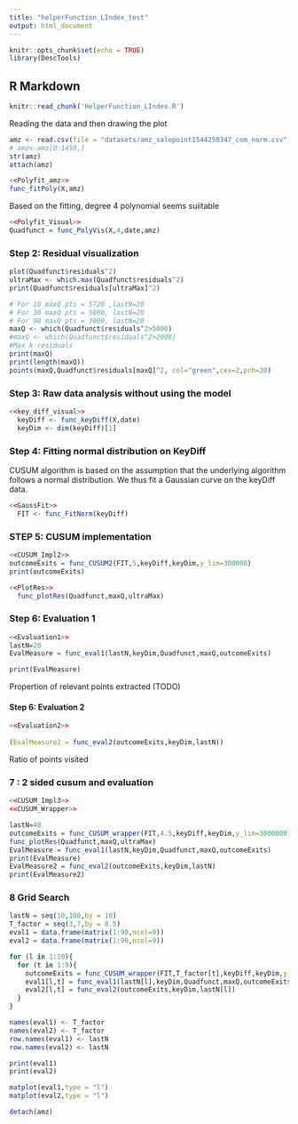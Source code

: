 ```yaml
---
title: "helperFunction_LIndex_test"
output: html_document
---
```


```r
knitr::opts_chunk$set(echo = TRUE)
library(DescTools)
```

## R Markdown

```r
knitr::read_chunk('HelperFunction_LIndex.R')
```

Reading the data and then drawing the plot

```r
amz <- read.csv(file = "datasets/amz_salepoint1544250347_com_norm.csv")
# amz<-amz[0:1450,]
str(amz)
attach(amz)
```


```r
<<Polyfit_amz>>
func_fitPoly(X,amz)
```

Based on the fitting, degree 4 polynomial seems suiitable

```r
<<Polyfit_Visual>>
Quadfunct = func_PolyVis(X,4,date,amz)
```

### Step 2: Residual visualization
```r

plot(Quadfunct$residuals^2)
ultraMax <- which.max(Quadfunct$residuals^2)
print(Quadfunct$residuals[ultraMax]^2)

# For 10 maxQ pts = 5720 ,lastN=20
# For 30 maxQ pts = 5000, lastN=20
# For 90 maxQ pts = 3000, lastN=20
maxQ <- which(Quadfunct$residuals^2>5000)
#maxQ <- which(Quadfunct$residuals^2>2000)
#Max k residuals
print(maxQ)
print(length(maxQ))
points(maxQ,Quadfunct$residuals[maxQ]^2, col="green",cex=2,pch=20)
```


### Step 3: Raw data analysis without using the model

```r
<<key_diff_visual>>
  keyDiff <- func_keyDiff(X,date)
  keyDim <- dim(keyDiff)[1]
```

### Step 4: Fitting normal distribution on KeyDiff
CUSUM algorithm is based on the assumption that the underlying algorithm follows a normal distribution. We thus fit a Gaussian curve on the keyDiff data.

```r
<<GaussFit>>
  FIT <- func_FitNorm(keyDiff)
```


### STEP 5: CUSUM implementation
```r

<<CUSUM_Impl2>>
outcomeExits = func_CUSUM2(FIT,5,keyDiff,keyDim,y_lim=300000)
print(outcomeExits)

<<PlotRes>>
  func_plotRes(Quadfunct,maxQ,ultraMax)

```

### Step 6: Evaluation 1
```r
<<Evaluation1>>
lastN=20
EvalMeasure = func_eval1(lastN,keyDim,Quadfunct,maxQ,outcomeExits)

print(EvalMeasure)
```
Propertion of relevant points extracted (TODO) 


#### Step 6: Evaluation 2
```r

<<Evaluation2>>
  
(EvalMeasure2 = func_eval2(outcomeExits,keyDim,lastN))

```

Ratio of points visited

### 7 : 2 sided cusum and evaluation
```r

<<CUSUM_Impl3>>
<<CUSUM_Wrapper>>

lastN=40
outcomeExits = func_CUSUM_wrapper(FIT,4.5,keyDiff,keyDim,y_lim=3000000)
func_plotRes(Quadfunct,maxQ,ultraMax)
EvalMeasure = func_eval1(lastN,keyDim,Quadfunct,maxQ,outcomeExits)
print(EvalMeasure)
EvalMeasure2 = func_eval2(outcomeExits,keyDim,lastN)
print(EvalMeasure2)
```


### 8 Grid Search
```r

lastN = seq(10,100,by = 10)
T_factor = seq(3,7,by = 0.5)
eval1 = data.frame(matrix(1:90,ncol=9))
eval2 = data.frame(matrix(1:90,ncol=9))

for (l in 1:10){
  for (t in 1:9){
    outcomeExits = func_CUSUM_wrapper(FIT,T_factor[t],keyDiff,keyDim,y_lim=300000,FALSE)
    eval1[l,t] = func_eval1(lastN[l],keyDim,Quadfunct,maxQ,outcomeExits,FALSE)
    eval2[l,t] = func_eval2(outcomeExits,keyDim,lastN[l])
  }
}

names(eval1) <- T_factor
names(eval2) <- T_factor
row.names(eval1) <- lastN
row.names(eval2) <- lastN

print(eval1)
print(eval2)

matplot(eval1,type = "l")
matplot(eval2,type = "l")

detach(amz)

```



